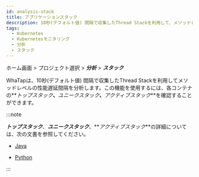 ```yaml
---
id: analysis-stack
title: アプリケーションスタック
description: 10秒(デフォルト値) 間隔で収集したThread Stackを利用して、メソッドレベルで性能遅延間隔を分析します。
tags:
  - Kubernetes
  - Kubernetesモニタリング
  - 分析
  - スタック
---
```


ホーム画面 > プロジェクト選択 > **_分析_** > **_スタック_**

<ImgLang img='whatap_kubernetes_analysis_stack_1.png' desc='スタック' />

WhaTapは、10秒(デフォルト値) 間隔で収集したThread Stackを利用してメソッドレベルの性能遅延間隔を分析します。この機能を使用するには、各コンテナの**_トップスタック_**、**_ユニークスタック_**、**_アクティブスタック_**を確認することができます。 

:::note

**_トップスタック_**、**_ユニークスタック_**、**_アクティブスタック_**の詳細については、次の文書を参照してください。 

- [Java](../java/analysis-apm)

- [Python](../python/analysis-apm)

:::

<!--

탑스택
스택 트레이스 상의 각 Step 기준으로, Step과 Step 간의 호출 비율을 백분율로 분석한 정보

유니크 스택
Stack Trace 전체의 Hash 값 기준의 산출 결과로 전체 Step이 동일한 호출 비율을 백분율로 분석한 정보

액티브 스택
진행 중인 트랜잭션을 액티브 트랜잭션. 액티브 트랜잭션에서 정기적으로 덤프한 스택이 액티브 스택

-->
